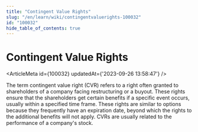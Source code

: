 ```yaml
---
title: "Contingent Value Rights"
slug: "/en/learn/wiki/contingentvaluerights-100032"
id: "100032"
hide_table_of_contents: true
---
```



# Contingent Value Rights

<ArticleMeta id={100032} updatedAt={'2023-09-26 13:58:47'} />
<div className='border-solid border-b border-t-0 my-4 border-[var(--ifm-color-gray-300)]' />

The term contingent value right (CVR) refers to a right often granted to shareholders of a company facing restructuring or a buyout. These rights ensure that the shareholders get certain benefits if a specific event occurs, usually within a specified time frame. These rights are similar to options because they frequently have an expiration date, beyond which the rights to the additional benefits will not apply. CVRs are usually related to the performance of a company's stock.
